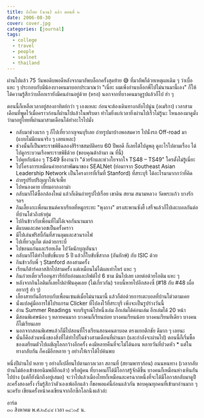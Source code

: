```yaml
---
title: ถึงไทย (นาน) แล้ว ตอนที่ ๒
date: 2006-08-30
cover: cover.jpg
categories: [journal]
tags:
  - college
  - travel
  - people
  - sealnet
  - thailand
---
```


ผ่านไปแล้ว 75 วันพอดิบพอดีหลังจากมาอัพบล็อกครั้งสุดท้าย 😅 ที่มาอัพก็ด้วยเหตุผลเดิม ๆ ว่าเบื่อ แหะ ๆ ประกอบกับมีน้องบางคนมาบอกประมาณว่า "เนี่ยะ ผมเพิ่งอ่านบล็อกพี่ไปไม่นานมานี้เอง" ก็ให้ได้ความรู้สึกว่าบล็อกเรายังมีคนอ่านอยู่ด้วย (หรอ) นอกจากที่บางคนมาดูรูปแล้วก็ไป ฮ่า ๆ

ตอนนี้ก็เหลือเวลาอยู่สองอาทิตย์กว่า ๆ เองแหละ ก่อนจะต้องเดินทางกลับไปนู่น (อเมริกา) เวลาสามเดือนที่พูดไว้เมื่อคราวก่อนก็ผ่านไปแล้วในพริบตา ทำไมยิ่งแก่เวลายิ่งผ่านไปเร็วไม่รู้นะ ไหนลองมาดูมั่งว่ามาอยู่ไทยที่ผ่านมาสามเดือนได้ทำอะไรไปมั่ง

* กลับมาช่วงแรก ๆ ก็ไปเที่ยวกาญจนบุรีเลย ถ่ายรูปมาบ้างพอสมควร ไปนั่งรถ Off-road มา (แบบไม่มีถนนจริง ๆ เลยแหละ)
* ช่วงนั้นก็เป็นพระราชพิธีฉลองสิริราชสมบัติครบ 60 ปีพอดี ก็เลยได้ไปดูพลุ ดูอะไรไปตามเรื่อง ได้ไปดูกระบวนเรือพระราชพิธีด้วย (ขอบคุณต้าอ้ามา ณ ที่นี้)
* ไปคุยกับน้อง ๆ TS49 ชื่องานว่า "ด้วยรักและห่วงใยจากใจ TS48 – TS49" ใครตั้งไม่รู้เนี่ยะ
* ไปโครงการเหมือนค่ายอาสาพัฒนาของ SEALNet (ย่อมาจาก Southeast Asian Leadership Network เป็นโครงการที่เริ่มที่ Stanford) ที่สระบุรี ได้อะไรมามากกว่าที่คิด
* ถ่ายรูปรับปริญญาให้เจ้เพี้ย
* ไปหนองคาย เยี่ยมอากงอาม่า
* กลับมาก็ได้ซื้อกล้องใหม่ แล้วก็เดินถ่ายรูปไปเรื่อย เขาดิน สยาม สนามหลวง วัดพระแก้ว บางรัก ฯลฯ
* กินเลี้ยงกะเพื่อนเซนต์คาเบรียลที่หมูกระทะ "พุงกาง" ตรงสะพานซังฮี้ เสร็จแล้วก็ไปเตะบอลกันต่อที่บ้านโต๋วถึงห้าทุ่ม
* ไปกินข้าวกับเพื่อนที่ไม่ได้เจอกันนานมาก
* ตีแบดและสควอชเป็นครั้งคราว
* มีไปเล่นฟริสบี้กันที่สวนลุมและสวนรถไฟ
* ไปเที่ยวภูเก็ต ต่อด้วยกระบี่
* ไปขอนแก่นและร้อยเอ็ด ไปวัดนักบุญอันนา
* กลับมาก็ได้ทำใบขับขี่แบบ 5 ปี แล้วก็ใบขับขี่สากล (อันยักษ์) กับ ISIC ด้วย
* กินข้าวกับพี่ ๆ Stanford สองสามครั้ง
* เรียนกีต้าร์คลาสสิกไปสามครั้ง แต่เหมือนไม่ได้ผลเท่าไหร่ แหะ ๆ
* กินก๋วยเตี๋ยวเรืออนุสาวรีย์กับอ๋อมและกิฟต์ไป 6 ชาม มึนไปเลย เลยต่อด้วยไอติม แหะ ๆ
* หลังจากกินไอติมก็เลยไปผ่าฟันคุดเลย (ไม่เกี่ยวกัน) รอบนี้หายไปอีกสองซี่ (#18 กับ #48 เผื่ออยากรู้ ฮ่า ๆ)
* เลี้ยงสายกันอีกรอบกับเพื่อนเซนต์เมื่อไม่นานมานี้ แล้วก็ต่อด้วยการเตะบอลที่บ้านโต๋วตามเคย
* นั่งแปลคู่มือการใช้โปรแกรม Clicker ที่ไปลงไว้ที่สระบุรี เพิ่งจะเป็นรูปร่างวันนี้
* อ่าน Summer Readings จบบริบูรณ์ไปหนึ่งเล่ม อีกเล่มได้ค่อนเล่ม อีกเล่มได้ 20 หน้า
* มีสอนพิเศษน้อง ๆ หลายคนมาก บางคนก็เรียนบ่อย บางคนเรียนน้อย บางคนเรียนทีเดียว บางคนก็ไม่เรียนเลย
* นอกจากสอนพิเศษแล้วก็มีไปสอนที่โรงเรียนสอนคนตาบอด ตรงแยกตึกชัย ดีมาก ๆ เลยนะ
* นั่นก็คือส่วนหนึ่งของสิ่งที่ได้ทำไปในช่วงสามเดือนที่ผ่านมา (และกำลังจะผ่านไป) ตอนนี้ก็เริ่มซื้อของเตรียมตัวไปเผชิญโลกกว้างอีกครั้ง คงมีหลายคืนที่จะไม่ได้นอน หลายวันที่ปวดหัว * แต่ในทางกลับกัน ก็คงมีอีกหลาย ๆ อย่างให้เราได้ไปค้นพบ

หนึ่งปีผ่านไป หลาย ๆ อย่างก็เปลี่ยนไปตามกาลเวลา สถานที่ (สยามพาราก้อน) ถนนหนทาง (เวลากลับบ้านไม่ต้องเข้าซอยฉิมพลีอีกแล้ว) หรือผู้คน ที่บางคนก็ได้มีโอกาสรู้จักดีขึ้น บางคนก็เหมือนห่างเหินกันไปบ้าง (แต่ก็ยังนึกถึงอยู่เสมอ) จะว่าไปแล้วเมืองไทยก็เหมือนละครฉากหนึ่งที่จะได้มีโอกาสกลับมาดูปีละครั้งสองครั้ง เริ่มรู้สึกว่าตัวเองเพ้ออีกแล้ว ก็ขอพอแค่นี้ก่อนแล้วกัน ขอบคุณทุกคนที่เข้ามาอ่านมาก ๆ นะครับ เขียนครั้งหน้าคงเขียนจากอีกซีกโลกนึงแล้วล่ะ

อาร์ต  
๓๐ สิงหาคม พ.ศ.๒๕๔๙ เวลา ๑๔:๐๕ น.